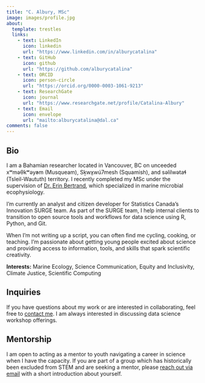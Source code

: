 ---
title: "C. Albury, MSc"
image: images/profile.jpg
about:
  template: trestles
  links:
    - text: LinkedIn
      icon: linkedin
      url: "https://www.linkedin.com/in/alburycatalina"
    - text: GitHub
      icon: github
      url: "https://github.com/alburycatalina"
    - text: ORCID
      icon: person-circle
      url: "https://orcid.org/0000-0003-1061-9213"
    - text: ResearchGate
      icon: journal
      url: "https://www.researchgate.net/profile/Catalina-Albury"
    - text: Email
      icon: envelope
      url: "mailto:alburycatalina@dal.ca"
comments: false
---

::: {.column-page}

## Bio
I am a Bahamian researcher located in Vancouver, BC on unceeded xʷməθkʷəy̓əm (Musqueam), Sḵwx̱wú7mesh (Squamish), and səlilwətaɬ (Tsleil-Waututh) territory. I recently completed my MSc under the supervision of [Dr. Erin Bertrand](https://erinbertrand.wixsite.com/bertrandlab), which specialized in marine microbial ecophysiology. 

I’m currently an analyst and citizen developer for Statistics Canada’s Innovation SURGE team. As part of the SURGE team, I help internal clients to transition to open source tools and workflows for data science using R, Python, and Git.

When I’m not writing up a script, you can often find me cycling, cooking, or teaching. I’m passionate about getting young people excited about science and providing access to information, tools, and skills that spark scientific creativity.

**Interests:** Marine Ecology, Science Communication, Equity and Inclusivity, Climate Justice, Scientific Computing 


## Inquiries
If you have questions about my work or are interested in collaborating, feel free to [contact me](mailto:alburycatalina@dal.ca). I am always interested in discussing data science workshop offerings. 

## Mentorship
I am open to acting as a mentor to youth navigating a career in science when I have the capacity. If you are part of a group which has historically been excluded from STEM and are seeking a mentor, please [reach out via email](mailto:alburycatalina@dal.ca) with a short introduction about yourself. 

:::



